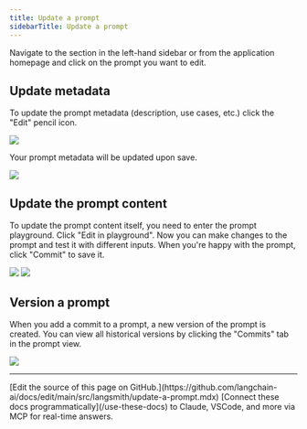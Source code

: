 ```yaml
---
title: Update a prompt
sidebarTitle: Update a prompt
---
```


Navigate to the  section in the left-hand sidebar or from the application homepage and click on the prompt you want to edit.

## Update metadata

To update the prompt metadata (description, use cases, etc.) click the "Edit" pencil icon.

![](/langsmith/images/metadata-edit-button.png)

Your prompt metadata will be updated upon save.

![](/langsmith/images/update-prompt-form.png)

## Update the prompt content

To update the prompt content itself, you need to enter the prompt playground. Click "Edit in playground". Now you can make changes to the prompt and test it with different inputs. When you're happy with the prompt, click "Commit" to save it.

![](/langsmith/images/edit-in-playground.png)
![](/langsmith/images/prompt-playground-edit-commit.png)

## Version a prompt

When you add a commit to a prompt, a new version of the prompt is created. You can view all historical versions by clicking the "Commits" tab in the prompt view.

![](/langsmith/images/prompt-commits-tab.png)

---

<Callout icon="pen-to-square" iconType="regular">
    [Edit the source of this page on GitHub.](https://github.com/langchain-ai/docs/edit/main/src/langsmith/update-a-prompt.mdx)
</Callout>
<Tip icon="terminal" iconType="regular">
    [Connect these docs programmatically](/use-these-docs) to Claude, VSCode, and more via MCP for    real-time answers.
</Tip>
